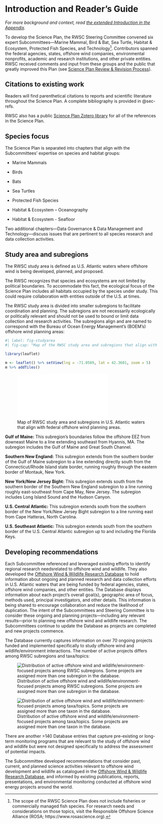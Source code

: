 # Introduction and Reader's Guide {#sec-intro}

*For more background and context, read [the extended Introduction in the Appendix](append-intro.qmd).*

To develop the Science Plan, the RWSC Steering Committee convened six expert Subcommittees---Marine Mammal, Bird & Bat, Sea Turtle, Habitat & Ecosystem, Protected Fish Species, and Technology[^intro-1].
Contributors spanned the federal agencies, states, offshore wind companies, environmental nonprofits, academic and research institutions, and other private entities.
RWSC received comments and input from these groups and the public that greatly improved this Plan (see [Science Plan Review & Revision Process](#_Science_Plan_Review)).

## Citations to existing work

Readers will find parenthetical citations to reports and scientific literature throughout the Science Plan.
A complete bibliography is provided in @sec-refs.

RWSC also has a public [Science Plan Zotero library](https://www.zotero.org/groups/5235886/rwsc_science_plan) for all of the references in the Science Plan.

## Species focus {.unnumbered}

The Science Plan is separated into chapters that align with the Subcommittees' expertise on species and habitat groups:

-   Marine Mammals

-   Birds

-   Bats

-   Sea Turtles

-   Protected Fish Species

-   Habitat & Ecosystem -- Oceanography

-   Habitat & Ecosystem - Seafloor

Two additional chapters---Data Governance & Data Management and Technology---discuss issues that are pertinent to all species research and data collection activities.

## Study area and subregions {.unnumbered}

The RWSC study area is defined as U.S.
Atlantic waters where offshore wind is being developed, planned, and proposed.

The RWSC recognizes that species and ecosystems are not limited by political boundaries.
To accommodate this fact, the ecological focus of the Science Plan includes all habitats occupied by the species under study.
This could require collaboration with entities outside of the U.S. at times.

The RWSC study area is divided into smaller subregions to facilitate coordination and planning.
The subregions are not necessarily ecologically or politically relevant and should not be used to bound or limit data collection and research activities.
The subregions align and are named to correspond with the Bureau of Ocean Energy Management's (BOEM's) offshore wind planning areas:

```r

#| label: fig-studyarea
#| fig-cap: "Map of the RWSC study area and subregions that align with federal offshore wind planning areas in U.S. Atlantic waters."

library(leaflet)

m <- leaflet() %>% setView(lng = -71.0589, lat = 42.3601, zoom = 5)
m %>% addTiles()

```

![Map of RWSC study area and subregions in U.S. Atlantic waters that align with federal offshore wind planning areas.](figures/subregions_map.pdf){fig-align="center"}

**Gulf of Maine:** This subregion's boundaries follow the offshore EEZ from downeast Maine to a line extending southeast from Hyannis, MA. The subregion includes the Gulf of Maine and Great South Channel.

**Southern New England:** This subregion extends from the southern border of the Gulf of Maine subregion to a line extending directly south from the Connecticut/Rhode Island state border, running roughly through the eastern border of Montauk, New York.

**New York/New Jersey Bight:** This subregion extends south from the southern border of the Southern New England subregion to a line running roughly east-southeast from Cape May, New Jersey.
The subregion includes Long Island Sound and the Hudson Canyon.

**U.S. Central Atlantic:** This subregion extends south from the southern border of the New York/New Jersey Bight subregion to a line running east from Cape Hatteras, North Carolina.

**U.S. Southeast Atlantic:** This subregion extends south from the southern border of the U.S.
Central Atlantic subregion up to and including the Florida Keys.

## Developing recommendations {.unnumbered}

Each Subcommittee referenced and leveraged existing efforts to identify regional research needsrelated to offshore wind and wildlife.
They also developed the [Offshore Wind & Wildlife Research Database](https://database.rwsc.org/) to hold information about ongoing and planned research and data collection efforts in U.S.
Atlantic waters that are being funded by federal agencies, states, offshore wind companies, and other entities.
The Database displays information about each project's overall goal(s), geographic area of focus, methods used, principal investigators, and other details.
This information is being shared to encourage collaboration and reduce the likelihood of duplication.
The intent of the Subcommittees and Steering Committee is to consider these ongoing and planning projects---including any relevant results---prior to planning new offshore wind and wildlife research.
The Subcommittees continue to update the Database as projects are completed and new projects commence.

The Database currently captures information on over 70 ongoing projects funded and implemented specifically to study offshore wind and wildlife/environment interactions.
The number of active projects differs among RWSC subregions and taxa/topics:

![Distribution of active offshore wind and wildlife/environment-focused projects among RWSC subregions. Some projects are assigned more than one subregion in the database.](figures/database_summary1.png){fig-align="center"}

![Distribution of active offshore wind and wildlife/environment-focused projects among taxa/topics. Some projects are assigned more than one taxon in the database.](figures/database_summary2.png){fig-align="center"}

There are another \>140 Database entries that capture pre-existing or long-term monitoring programs that are relevant to the study of offshore wind and wildlife but were not designed specifically to address the assessment of potential impacts.

The Subcommittee developed recommendations that consider past, current, and planned science activities relevant to offshore wind development and wildlife as catalogued in the [Offshore Wind & Wildlife Research Database](https://database.rwsc.org/), and informed by existing publications, reports, presentations, and environmental monitoring conducted at offshore wind energy projects around the world.

[^intro-1]: The scope of the RWSC Science Plan does not include fisheries or commercially managed fish species.
    For research needs and considerations on those topics, visit the Responsible Offshore Science Alliance (ROSA; https://www.rosascience.org).
